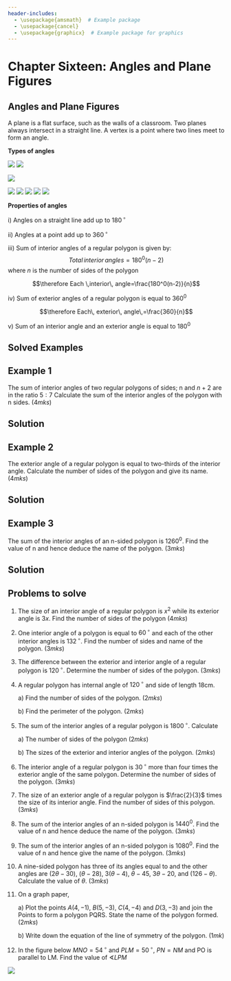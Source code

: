 ```yaml
---
header-includes:
  - \usepackage{amsmath}  # Example package
  - \usepackage{cancel}
  - \usepackage{graphicx}  # Example package for graphics
---
```


# Chapter Sixteen: Angles and Plane Figures

## Angles and Plane Figures {.unnumbered}

A plane is a flat surface, such as the walls of a classroom. Two planes always intersect in a straight line. A vertex is a point where two lines meet to form an angle.

**Types of angles**

![](images/Cpt15_anglesa.png) ![](images/Cpt15_anglesb.png)

![](images/Cpt15_anglesc.png)

![](images/Cpt15_anglesd.png) ![](images/Cpt15_anglesd2.png) ![](images/Cpt15_anglese.png) ![](images/Cpt15_anglesf.png) ![](images/Cpt15_anglesg.png)

**Properties of angles**

i\) Angles on a straight line add up to $180\,^{\circ}$

ii\) Angles at a point add up to $360\,^{\circ}$

iii\) Sum of interior angles of a regular polygon is given by: $$Total \, interior \, angles
   =180^0(n-2)$$ where $n$ is the number of sides of the polygon

$$\therefore Each \,interior\, angle=\frac{180^0(n-2)}{n}$$

iv\) Sum of exterior angles of a regular polygon is equal to $360^0$

$$\therefore Each\, exterior\, angle\,=\frac{360}{n}$$

v\) Sum of an interior angle and an exterior angle is equal to $180^0$

## Solved Examples

::: {.callout-note collapse="false"}
# Example 1

The sum of interior angles of two regular polygons of sides; n and $n + 2$ are in the ratio $5:7$ Calculate the sum of the interior angles of the polygon with n sides. \hspace{0.5cm} $(4 mks)$
:::

::: {.callout-caution collapse="true"}
# Solution

```{=latex}
\begin{align}
1^{st}\,Polygon&=180^0(n-2)\\
2^{nd}\, Polygon&=180^0(n+2-2)\\ \frac{\cancel{180^0}(n-2)}{\cancel{180^0}n}&=\frac{5}{7}\\7n-14&=5n
\end{align}
```

```{=latex}
\begin{align}
\frac{\cancel{2}n}{\cancel{2}}&=\frac{\cancelto{7}{14}}{\cancel2}\\&=7\,sides\\
\therefore n\, sided \,polygon&=180^0(5)\\&=900^0
\end{align}
```
:::

::: {.callout-note collapse="false"}
# Example 2

The exterior angle of a regular polygon is equal to two-thirds of the interior angle. Calculate the number of sides of the polygon and give its name. $(4mks)$
:::

::: {.callout-caution collapse="true"}
# Solution

```{=latex}
\begin{align}
Sum\,Exterior\,angles&=360^0\\Sum \,interior\,angles&=180^0(n-2)\\
Exterior\,angle+Interior\,angle&=180^0\\If\, interior\, angle&=x^0,\\Exterior \,angle&=\frac{2}{3}x
\end{align}
```

```{=latex}
\begin{align}
x+\frac{2}{3}x&=180^0\\\frac{\cancel3}{\cancel5}\times \frac{\cancel5}{\cancel3}x&=\cancelto{36}{180^0}\times\frac{3}{\cancel5}\\&=36\times3\\\therefore interior\,angle\,&=108^0\\Exterior\, angle&=180^0-108^0\\\frac{360}{n}&=72\\n&=5;\, Pentagon
\end{align}
```
:::

::: {.callout-note collapse="false"}
## Example 3

The sum of the interior angles of an n-sided polygon is $1260^0$. Find the value of n and hence deduce the name of the polygon. $(3mks)$
:::

::: {.callout-caution collapse="true"}
## Solution

```{=latex}
\begin{align}
Sum\,interior\,angles&=180(n-2)\\180(n-2)&=1260^0\\n-2&=7\\n&=9;\,Nonagon
\end{align}
```
:::

::: {.callout-note collapse="false"}
## Problems to solve

1.  The size of an interior angle of a regular polygon is $x^2$ while its exterior angle is $3x$. Find the number of sides of the polygon  $(4mks)$

2.  One interior angle of a polygon is equal to $60\,^{\circ}$ and each of the other interior angles is $132\,^{\circ}$. Find the number of sides and name of the polygon.  $(3mks)$

3.  The difference between the exterior and interior angle of a regular polygon is $120\,^{\circ}$. Determine the number of sides of the polygon. \hspace{8.3cm} $(3mks)$

4.  A regular polygon has internal angle of $120\,^{\circ}$ and side of length 18cm.

    a\) Find the number of sides of the polygon. \hspace{6.5cm} $(2mks)$

    b\) Find the perimeter of the polygon. \hspace{7.5cm} $(2mks)$

5.  The sum of the interior angles of a regular polygon is $1800\,^{\circ}$. Calculate

    a\) The number of sides of the polygon \hspace{7.4cm} $(2mks)$

    b\) The sizes of the exterior and interior angles of the polygon. \hspace{3.3cm} $(2mks)$

6.  The interior angle of a regular polygon is $30\,^{\circ}$ more than four times the exterior angle of the same polygon. Determine the number of sides of the polygon. \hspace{4cm} $(3mks)$

7.  The size of an exterior angle of a regular polygon is $\frac{2}{3}$ times the size of its interior angle. Find the number of sides of this polygon. \hspace{8.2cm} $(3mks)$

8.  The sum of the interior angles of an n-sided polygon is $1440^0$. Find the value of n and hence deduce the name of the polygon. \hspace{9cm} $(3mks)$

9.  The sum of the interior angles of an n-sided polygon is $1080^0$. Find the value of n and hence give the name of the polygon. \hspace{10cm} $(3mks)$

10. A nine-sided polygon has three of its angles equal to and the other angles are $(2\theta - 30)$, $(\theta- 28)$, $3(\theta - 4)$, $\theta -45$, $3\theta-20$, and $(126 - \theta)$. Calculate the value of $\theta$. \hspace{4.2cm} $(3mks)$

11. On a graph paper,

    a\) Plot the points $A(4, -1)$, $B(5, -3)$, $C(4, -4)$ and $D(3, -3)$ and join the Points to form a polygon PQRS. State the name of the polygon formed. \hspace{4.5cm} $(2mks)$

    b\) Write down the equation of the line of symmetry of the polygon. \hspace{3.2cm}$(1mk)$

12. In the figure below $MNO =54\,^{\circ}$ and $PLM =50\,^{\circ}$, $PN = NM$ and PO is parallel to LM. Find the value of $\sphericalangle LPM$

![](images/trapezia.png)
:::
